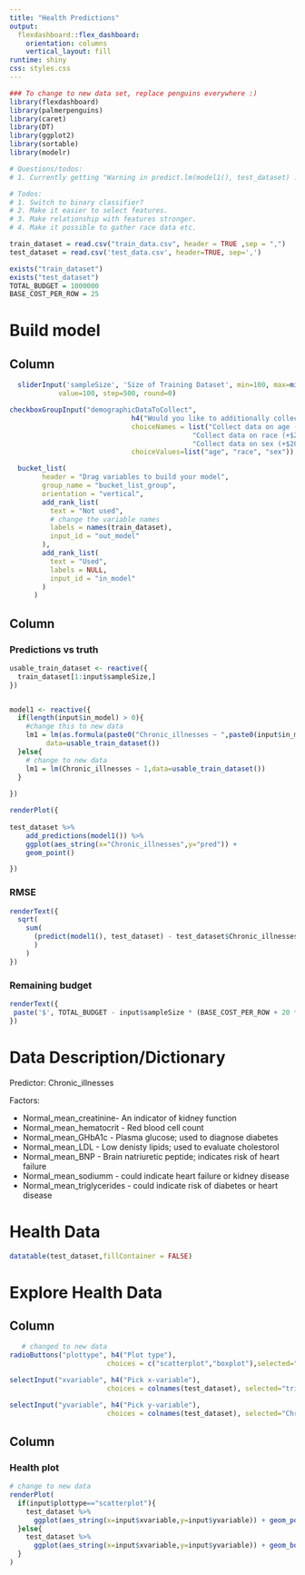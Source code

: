 ```yaml
---
title: "Health Predictions"
output: 
  flexdashboard::flex_dashboard:
    orientation: columns
    vertical_layout: fill
runtime: shiny
css: styles.css
---
```


```r

### To change to new data set, replace penguins everywhere :) 
library(flexdashboard)
library(palmerpenguins)
library(caret) 
library(DT)
library(ggplot2)
library(sortable)
library(modelr)

# Questions/todos:
# 1. Currently getting "Warning in predict.lm(model1(), test_dataset) :prediction from a rank-deficient fit may be misleading"

# Todos:
# 1. Switch to binary classifier?
# 2. Make it easier to select features. 
# 3. Make relationship with features stronger. 
# 4. Make it possible to gather race data etc.

train_dataset = read.csv("train_data.csv", header = TRUE ,sep = ",")
test_dataset = read.csv('test_data.csv', header=TRUE, sep=',')

exists("train_dataset")
exists("test_dataset")
TOTAL_BUDGET = 1000000
BASE_COST_PER_ROW = 25
```


Build model
=====================================  
  


Column {data-width=300}
----------------------------------------------------------------------- 

```r
  sliderInput('sampleSize', 'Size of Training Dataset', min=100, max=min(nrow(train_dataset), TOTAL_BUDGET/BASE_COST_PER_ROW),
            value=100, step=500, round=0)

checkboxGroupInput("demographicDataToCollect", 
                              h4("Would you like to additionally collect any demographic data?"), 
                              choiceNames = list("Collect data on age (+$20/row)", 
                                             "Collect data on race (+$20/row)", 
                                             "Collect data on sex (+$20/row)"), 
                              choiceValues=list("age", "race", "sex"))

  bucket_list(
        header = "Drag variables to build your model",
        group_name = "bucket_list_group",
        orientation = "vertical",
        add_rank_list(
          text = "Not used",
          # change the variable names
          labels = names(train_dataset),
          input_id = "out_model"
        ),
        add_rank_list(
          text = "Used",
          labels = NULL,
          input_id = "in_model"
        )
      )
```



Column {data-width=400, data-height=300}
-----------------------------------------------------------------------

### Predictions vs truth

```r

usable_train_dataset <- reactive({
  train_dataset[1:input$sampleSize,]
})


model1 <- reactive({
  if(length(input$in_model) > 0){
    #change this to new data
    lm1 = lm(as.formula(paste0("Chronic_illnesses ~ ",paste0(input$in_model,collapse="+"))),
         data=usable_train_dataset())
  }else{
    # change to new data
    lm1 = lm(Chronic_illnesses ~ 1,data=usable_train_dataset())
  }
  
})

renderPlot({ 
  
test_dataset %>%
    add_predictions(model1()) %>%
    ggplot(aes_string(x="Chronic_illnesses",y="pred")) +
    geom_point()

})
```

### RMSE

```r

renderText({
  sqrt(
    sum(
      (predict(model1(), test_dataset) - test_dataset$Chronic_illnesses)^2
      )
    )
})
```

### Remaining budget

```r
renderText({
 paste('$', TOTAL_BUDGET - input$sampleSize * (BASE_COST_PER_ROW + 20 * length(input$demographicDataToCollect)))
})
```




Data Description/Dictionary
===================================== 
Predictor: Chronic_illnesses

Factors:

* Normal_mean_creatinine- An indicator of kidney function
* Normal_mean_hematocrit - Red blood cell count
* Normal_mean_GHbA1c - Plasma glucose; used to diagnose diabetes
* Normal_mean_LDL - Low denisty lipids; used to evaluate cholestorol 
* Normal_mean_BNP - Brain natriuretic peptide; indicates risk of heart failure
* Normal_mean_sodiumm - could indicate heart failure or kidney disease
* Normal_mean_triglycerides - could indicate risk of diabetes or heart disease


Health Data
===================================== 


```r
datatable(test_dataset,fillContainer = FALSE) 
```


Explore Health Data
===================================== 

Column {.sidebar}
-----------------------------------------------------------------------



```r
   # changed to new data
radioButtons("plottype", h4("Plot type"),
                        choices = c("scatterplot","boxplot"),selected="scatterplot")

selectInput("xvariable", h4("Pick x-variable"),
                        choices = colnames(test_dataset), selected="trig_mean_normal_tm1")

selectInput("yvariable", h4("Pick y-variable"),
                        choices = colnames(test_dataset), selected="Chronic_illnesses")

```

Column 
-----------------------------------------------------------------------

### Health plot

```r

# change to new data
renderPlot(
  if(input$plottype=="scatterplot"){
    test_dataset %>% 
      ggplot(aes_string(x=input$xvariable,y=input$yvariable)) + geom_point()
  }else{
    test_dataset %>% 
      ggplot(aes_string(x=input$xvariable,y=input$yvariable)) + geom_boxplot()
  }
)
```




